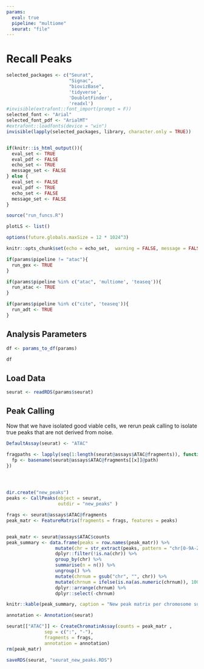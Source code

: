 ```yaml
---
params:
  eval: true
  pipeline: "multiome"
  seurat: "file"
---
```



# Recall Peaks
```r

selected_packages <- c("Seurat",
                       "Signac",
                       "biovizBase",
                       'tidyverse',
                       'DoubletFinder',
                       'readxl')
#invisible(extrafont::font_import(prompt = F))
selected_font <- "Arial"
selected_font_pdf <- "ArialMT"
#extrafont::loadfonts(device = "win")
invisible(lapply(selected_packages, library, character.only = TRUE))


if(knitr::is_html_output()){
  eval_set <- TRUE
  eval_pdf <- FALSE
  echo_set <- TRUE
  message_set <- FALSE
} else {
  eval_set <- FALSE
  eval_pdf <- TRUE
  echo_set <- FALSE
  message_set <- FALSE
}

source("run_funcs.R")

plotLS <- list()

options(future.globals.maxSize = 12 * 1024^3)

knitr::opts_chunk$set(echo = echo_set,  warning = FALSE, message = FALSE, fig.align = "center", eval = params$eval, fig.width=9)

```

```r



if(params$pipeline != "atac"){
  run_gex <- TRUE
}

if(params$pipeline %in% c("atac", 'multiome', 'teaseq')){
  run_atac <- TRUE
}

if(params$pipeline %in% c("cite", 'teaseq')){
  run_adt <- TRUE
}

```

## Analysis Parameters
```r

df <- params_to_df(params)

df
```

## Load Data
```r
seurat <- readRDS(params$seurat)

```


## Peak Calling
Now that we have isolated good viable cells, we rerun peak calling to isolate true peaks that are not derived from noise.

```r
DefaultAssay(seurat) <- "ATAC"

fragpaths <- lapply(seq(1:length(seurat@assays$ATAC@fragments)), function(x){
  fp <- basename(seurat@assays$ATAC@fragments[[x]]@path)
})




dir.create("new_peaks")
peaks <- CallPeaks(object = seurat, 
                   outdir = "new_peaks" )

frags <- seurat@assays$ATAC@fragments
peak_matr <- FeatureMatrix(fragments = frags, features = peaks)


peak_matr <- seurat@assays$ATAC$counts
peak_summary <- data.frame(peaks = row.names(peak_matr)) %>%
                  mutate(chr = str_extract(peaks, pattern = "chr[0-9A-Za-z]+")) %>%
                  dplyr::filter(!is.na(chr)) %>%
                  group_by(chr) %>%
                  summarise(n = n()) %>%
                  ungroup() %>%
                  mutate(chrnum = gsub("chr", "", chr)) %>%
                  mutate(chrnum = ifelse(is.na(as.numeric(chrnum)), 100, as.numeric(chrnum))) %>%
                  dplyr::arrange(chrnum) %>%
                  dplyr::select(-chrnum)

knitr::kable(peak_summary, caption = "New peak matrix per chromosome summary")

annotation <- Annotation(seurat)

seurat[["ATAC"]] <- CreateChromatinAssay(counts = peak_matr ,
              sep = c(":", "-"),
              fragments = frags,
              annotation = annotation)
rm(peak_matr)


```

```r


saveRDS(seurat, "seurat_new_peaks.RDS")
```